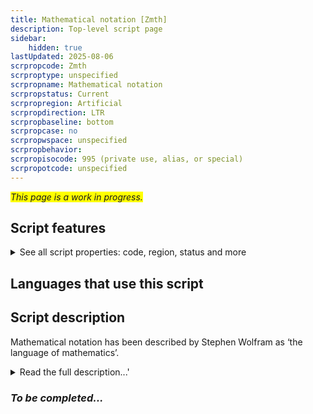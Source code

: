 ```yaml
---
title: Mathematical notation [Zmth]
description: Top-level script page
sidebar:
    hidden: true
lastUpdated: 2025-08-06
scrpropcode: Zmth
scrproptype: unspecified
scrpropname: Mathematical notation
scrpropstatus: Current
scrpropregion: Artificial
scrpropdirection: LTR
scrpropbaseline: bottom
scrpropcase: no
scrpropwspace: unspecified
scrpropbehavior: 
scrpropisocode: 995 (private use, alias, or special)
scrpropotcode: unspecified
---
```


<span style='background-color:yellow'>_This page is a work in progress._</span>


## Script features

<details>
<summary> See all script properties: code, region, status and more</summary>
<ScriptInfo />
</details>

## Languages that use this script

<WsList script='Zmth' wsMax='5' />

## Script description

Mathematical notation has been described by Stephen Wolfram as ‘the language of mathematics’.

<details><summary>Read the full description...'</summary>_Not yet available._</details>

### _To be completed..._

